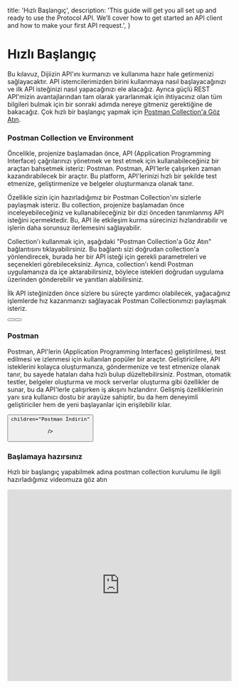 




  title: 'Hızlı Başlangıç',
  description:
    'This guide will get you all set up and ready to use the Protocol API. We’ll cover how to get started an API client and how to make your first API request.',
}

# Hızlı Başlangıç

Bu kılavuz, Dijiizin API'ını kurmanızı ve kullanıma hazır hale getirmenizi sağlayacaktır. API istemcilerimizden birini kullanmaya nasıl başlayacağınızı ve ilk API isteğinizi nasıl yapacağınızı ele alacağız. Ayrıca güçlü REST API'mizin avantajlarından tam olarak yararlanmak için ihtiyacınız olan tüm bilgileri bulmak için bir sonraki adımda nereye gitmeniz gerektiğine de bakacağız.
<Note>
  Çok hızlı bir başlangıç yapmak için [Postman Collection'a Göz Atın](#postman-collection-ve-environment).
</Note>

### Postman Collection ve Environment

Öncelikle, projenize başlamadan önce, API (Application Programming Interface) çağrılarınızı yönetmek ve test etmek için kullanabileceğiniz bir araçtan bahsetmek isteriz: Postman. Postman, API'lerle çalışırken zaman kazandırabilecek bir araçtır. Bu platform, API'lerinizi hızlı bir şekilde test etmenize, geliştirmenize ve belgeler oluşturmanıza olanak tanır.

Özellikle sizin için hazırladığımız bir Postman Collection'ını sizlerle paylaşmak isteriz. Bu collection, projenize başlamadan önce inceleyebileceğiniz ve kullanabileceğiniz bir dizi önceden tanımlanmış API isteğini içermektedir. Bu, API ile etkileşim kurma sürecinizi hızlandırabilir ve işlerin daha sorunsuz ilerlemesini sağlayabilir.

Collection'ı kullanmak için, aşağıdaki "Postman Collection'a Göz Atın" bağlantısını tıklayabilirsiniz. Bu bağlantı sizi doğrudan collection'a yönlendirecek, burada her bir API isteği için gerekli parametreleri ve seçenekleri görebileceksiniz. Ayrıca, collection'ı kendi Postman uygulamanıza da içe aktarabilirsiniz, böylece istekleri doğrudan uygulama üzerinden gönderebilir ve yanıtları alabilirsiniz.

İlk API isteğinizden önce sizlere bu süreçte yardımcı olabilecek, yağacağınız işlemlerde hız kazanmanızı sağlayacak Postman Collectionımızı paylaşmak isteriz.

<div className="not-prose mb-16 mt-6 flex gap-3">
  <Button href="/download" arrow="right" className="bg-blue-600 hover:bg-blue-500"  children="Postman Collection'ı indirin"  />
  <Button href="/tanimlar" variant="outline" children="Daha Fazla Bilgi Alın" />
</div>

### Postman



Postman, API'lerin (Application Programming Interfaces) geliştirilmesi, test edilmesi ve izlenmesi için kullanılan popüler bir araçtır. Geliştiricilere, API isteklerini kolayca oluşturmanıza, göndermenize ve test etmenize olanak tanır, bu sayede hataları daha hızlı bulup düzeltebilirsiniz. Postman, otomatik testler, belgeler oluşturma ve mock serverlar oluşturma gibi özellikler de sunar, bu da API'lerle çalışırken iş akışını hızlandırır. Gelişmiş özelliklerinin yanı sıra kullanıcı dostu bir arayüze sahiptir, bu da hem deneyimli geliştiriciler hem de yeni başlayanlar için erişilebilir kılar.



<div className="not-prose">
  <Button
    href="https://www.postman.com/downloads/"
    variant="text"
    arrow="right"

    children="Postman İndirin"
  />
</div>


### Başlamaya hazırsınız

Hızlı bir başlangıç yapabilmek adına postman collection kurulumu ile ilgili hazırladığımız videomuza göz atın

<iframe width="100%" height="430" src="https://www.youtube.com/embed/YhbGL6fdKn4" title="Dijiizin API - Postman Kurulum - API - 01" frameborder="0" allow="accelerometer; autoplay; clipboard-write; encrypted-media; gyroscope; picture-in-picture; web-share" allowfullscreen></iframe>